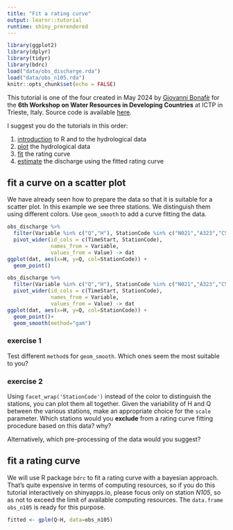 ```yaml
---
title: "Fit a rating curve"
output: learnr::tutorial
runtime: shiny_prerendered
---
```


```r
library(ggplot2)
library(dplyr)
library(tidyr)
library(bdrc)
load("data/obs_discharge.rda")
load("data/obs_n105.rda")
knitr::opts_chunk$set(echo = FALSE)
```

This tutorial is one of the four created in May 2024 by [Giovanni Bonafè](https://www.linkedin.com/in/giovannibonafe/) for the __6th Workshop on Water Resources in Developing Countries__ at ICTP in Trieste, Italy. Source code is available [here](https://github.com/jobonaf/tutorialhydrology).

I suggest you do the tutorials in this order:

1. [introduction](https://jobonaf.shinyapps.io/tutorialhydrology-intro/) to R and to the hydrological data 
2. [plot](https://jobonaf.shinyapps.io/tutorialhydrology-plot/) the hydrological data 
3. [fit](https://jobonaf.shinyapps.io/tutorialhydrology-fit/) the rating curve 
4. [estimate](https://jobonaf.shinyapps.io/tutorialhydrology-estimate/) the discharge using the fitted rating curve 

## fit a curve on a scatter plot

We have already seen how to prepare the data so that it is suitable for a scatter plot. In this example we see three stations. We distinguish them using different colors. Use `geom_smooth` to add a curve fitting the data.

```r

obs_discharge %>% 
  filter(Variable %in% c("Q","H"), StationCode %in% c("N021","A323","C503"))%>% 
  pivot_wider(id_cols = c(TimeStart, StationCode), 
              names_from = Variable, 
              values_from = Value) -> dat
ggplot(dat, aes(x=H, y=Q, col=StationCode)) +
  geom_point()

```

```r
obs_discharge %>% 
  filter(Variable %in% c("Q","H"), StationCode %in% c("N021","A323","C503"))%>% 
  pivot_wider(id_cols = c(TimeStart, StationCode), 
              names_from = Variable, 
              values_from = Value) -> dat
ggplot(dat, aes(x=H, y=Q, col=StationCode)) +
  geom_point()+
  geom_smooth(method="gam")
```

### exercise 1

Test different `method`s for `geom_smooth`. Which ones seem the most suitable to you?

### exercise 2

Using `facet_wrap('StationCode')` instead of the color to distinguish the stations, you can plot them all together. Given the variability of H and Q between the various stations, make an appropriate choice for the `scale` parameter. Which stations would you __exclude__ from a rating curve fitting procedure based on this data? why?

Alternatively, which pre-processing of the data would you suggest?

## fit a rating curve

We will use R package `bdrc` to fit a rating curve with a bayesian approach. That's quite expensive in terms of computing resources, so if you do this tutorial interactively on shinyapps.io, please focus only on station _N105_, so as not to exceed the limit of available computing resources. The `data.frame` `obs_n105` is ready for this purpose.


```r

fitted <- gplm(Q~H, data=obs_n105) 

```
